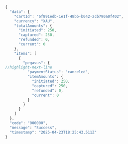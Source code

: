 ```js
{
  "data": {
    "cartId": "6f891edb-1e1f-48bb-b042-2cb790a0f402",
    "currency": "XAU",
    "totalAmounts": {
      "initiated": 250,
      "captured": 250,
      "refunded": 0,
      "current": 0
    },
    "items": [
      {
        "pegasus": {
//highlight-next-line
          "paymentStatus": "canceled",
          "itemAmounts": {
            "initiated": 250,
            "captured": 250,
            "refunded": 0,
            "current": 0
          }
        }
      }
    ]
  },
  "code": "000000",
  "message": "Success",
  "timestamp": "2025-04-23T18:25:43.511Z"
}
```